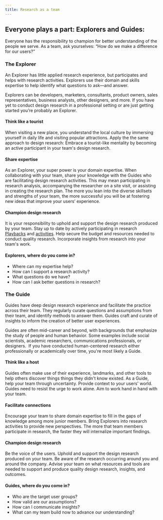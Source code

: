 ```yaml
---
title: Research as a team
---
```


## Everyone plays a part: Explorers and Guides:

Everyone has the responsibility to champion for better understanding of the people we serve. As a team, ask yourselves: “How do we make a difference for our users?”

### The Explorer

An Explorer has little applied research experience, but participates and helps with research activities. Explorers use their domain and skills expertise to help identify what questions to ask—and answer.

Explorers can be developers, marketers, consultants, product owners, sales representatives, business analysts, other designers, and more. If you have yet to conduct design research in a professional setting or are just getting started you’re probably an Explorer.

#### Think like a tourist

When visiting a new place, you understand the local culture by immersing yourself in daily life and visiting popular attractions. Apply the the same approach to design research: Embrace a tourist-like mentality by becoming an active participant in your team's design research.

#### Share expertise

As an Explorer, your super power is your domain expertise. When collaborating with your team, share your knowledge with the Guides who are facilitating design research activities. This may mean participating in research analysis, accompanying the researcher on a site visit, or assisting in creating the research plan. The more you lean into the diverse skillsets and strengths of your team, the more successful you will be at fostering new ideas that improve your users’ experience.

#### Champion design research

It is your responsibility to uphold and support the design research produced by your team. Stay up to date by actively participating in research [Playbacks](#) and [activities](https://www.ibm.com/design/thinking/page/toolkit). Help secure the budget and resources needed to conduct quality research. Incorporate insights from research into your team's work.

#### Explorers, where do you come in?

- Where can my expertise help?
- How can I support a research activity?
- What questions do we have?
- How can I ask better questions in research?

### The Guide

Guides have deep design research experience and facilitate the practice across their team. They regularly curate questions and assumptions from their team, and identify methods to answer them. Guides craft and curate of insights to inform the creation of better user experiences.

Guides are often mid-career and beyond, with backgrounds that emphasize the study of people and human behavior. Some examples include social scientists, academic researchers, communications professionals, or designers.  If you have conducted human-centered research either professionally or academically over time, you're most likely a Guide.

#### Think like a host

Guides often make use of their experience, landmarks, and other tools to help others discover things things they didn't know existed. As a Guide, help your team through uncertainty. Provide context to your users' world. Guides need to resist the urge to work alone. Aim to work hand in hand with your team.

#### Facilitate connections

Encourage your team to share domain expertise to fill in the gaps of knowledge among more junior members. Bring Explorers into research activities to provide new perspectives. The more that team members participate in research, the faster they will internalize important findings.

#### Champion design research

Be the voice of the users. Uphold and support the design research produced on your team. Be aware of the research occurring around you and around the company. Advise your team on what resources and tools are needed to support and produce quality design research, insights, and outcomes.

#### Guides, where do you come in?

- Who are the target user groups?
- How valid are our assumptions?
- How can I communicate insights?
- What can my team build now to advance our understanding?
